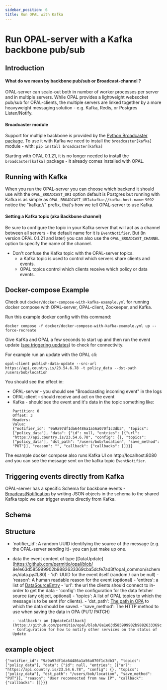 ```yaml
---
sidebar_position: 6
title: Run OPAL with Kafka
---
```


# Run OPAL-server with a Kafka backbone pub/sub

## Introduction

#### What do we mean by backbone pub/sub or Broadcast-channel ?

OPAL-server can scale-out both in number of worker processes per server and in multiple servers.
While OPAL provides a lightweight websocket pub/sub for OPAL-clients, the multiple servers are linked together by a more heavyweight messaging solution - e.g. Kafka, Redis, or Postgres Listen/Notify.

#### Broadcaster module

Support for multiple backbone is provided by the [Python Broadcaster package](https://pypi.org/project/broadcaster/).
To use it with Kafka we need to install the `broadcaster[kafka]` module - with:
`pip install broadcaster[kafka]`

Starting with OPAL 0.1.21, it is no longer needed to install the `broadcaster[kafka]` package - it already comes installed with OPAL.

## Running with Kafka

When you run the OPAL-server you can choose which backend it should use with the `OPAL_BROADCAST_URI` option default is Postgres but running with Kafka is as simple as `OPAL_BROADCAST_URI=kafka://kafka-host-name:9092`
notice the "kafka://" prefix, that's how we tell OPAL-server to use Kafka.

#### Setting a Kafka topic (aka Backbone channel)

Be sure to configure the topic in your Kafka server that will act as a channel between all servers - the default name for it is `EventNotifier`.
But (in version OPAL 0.1.21 and later) you can also use the `OPAL_BROADCAST_CHANNEL` option to specify the name of the channel.

- Don't confuse the Kafka topic with the OPAL-server topics.
  - a Kafka topic is used to control which servers share clients and events.
  - OPAL topics control which clients receive which policy or data events.

## Docker-compose Example

Check out `docker/docker-compose-with-kafka-example.yml` for running docker compose with OPAL-server, OPAL-client, Zookeeper, and Kafka.

Run this example docker config with this command:

```
docker compose -f docker/docker-compose-with-kafka-example.yml up --force-recreate
```

Give KafKa and OPAL a few seconds to start up and then run the event update ([see triggering updates](/getting-started/get_started_with_opal_docker_compose_tutorial#step-4-publish-a-data-update-via-the-opal-server)) to check for connectivity.

For example run an update with the OPAL cli:

```
opal-client publish-data-update --src-url https://api.country.is/23.54.6.78 -t policy_data --dst-path /users/bob/location
```

You should see the effect in:

- OPAL-server - you should see "Broadcasting incoming event" in the logs
- OPAL-client - should receive and act on the event
- Kafka - should see the event and it's data in the topic
  something like:
  ```Key: null
  Partition: 0
  Offset: 3
  Headers:
  Value:
  {"notifier_id": "9a9a97df1da64486a1a56a070f1c3db3", "topics": ["policy_data"], "data": {"id": null, "entries": [{"url": "https://api.country.is/23.54.6.78", "config": {}, "topics": ["policy_data"], "dst_path": "/users/bob/location", "save_method": "PUT"}], "reason": "", "callback": {"callbacks": []}}}
  ```

The example docker compose also runs Kafka UI on http://localhost:8080 and you can see the message sent on the kafka topic `EventNotifier`.

## Triggering events directly from Kafka

OPAL-server has a specific Schema for backbone events - [BroadcastNotification](https://github.com/authorizon/fastapi_websocket_pubsub/blob/3b567bb0f34e42c5e1162ffeae8d8c1d4eed43dc/fastapi_websocket_pubsub/event_broadcaster.py#L18) by writing JSON objects in the schema to the shared Kafka topic we can trigger events directly from Kafka.

## Schema

## Structure

- 'notifier_id': A random UUID identifying the source of the message (e.g. the OPAL-server sending it)- you can just make up one.

- data the event content of type [DataUpdate](https://github.com/permitio/opal/blob/
  8e1e63d585999902b9882633369cba5dcfe7ad3f/opal_common/schemas/data.py#L80) - 'id': UUID for the event itself (random / can be null) - 'reason': A human readable reason for the event (optional) - 'entires': a list of [DataSourceEntry](https://github.com/permitio/opal/blob/8e1e63d585999902b9882633369cba5dcfe7ad3f/opal_common/schemas/data.py#L9) - 'url': the url the clients should connect to in-order to get the data - 'config': the configuration for the data fetcher source (any object, optional) - 'topics': A list of OPAL topics to which the message is to be sent (for clients). - 'dst_path': [The path in OPA](https://www.openpolicyagent.org/docs/latest/rest-api/#data-api) to which the data should be saved. - 'save_method': The HTTP method to use when saving the data in OPA (PUT/ PATCH)

      - 'callback': an [UpdateCallback](https://github.com/permitio/opal/blob/8e1e63d585999902b9882633369cba5dcfe7ad3f/opal_common/schemas/data.py#L71) - Configuration for how to notify other services on the status of Update

## example object

```
{"notifier_id": "9a9a97df1da64486a1a56a070f1c3db3", "topics": ["policy_data"], "data": {"id": null, "entries": [{"url": "https://api.country.is/23.54.6.78", "config": {}, "topics": ["policy_data"], "dst_path": "/users/bob/location", "save_method": "PUT"}], "reason": "User reconnected from new IP", "callback": {"callbacks": []}}}
```
